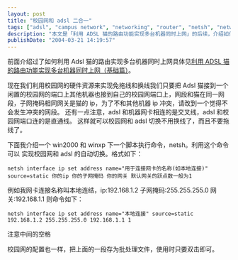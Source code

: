 ---
layout: post
title: "校园网和 adsl 二合一"
tags: ["adsl", "campus network", "networking", "router", "netsh", "network configuration", "ip settings", "connection switching", "batch script", "tech tutorial"]
description: "本文是「利用 ADSL 猫的路由功能实现多台机器同时上网」的后续，介绍如何结合校园网硬件资源实现 ADSL 与校园网的便捷切换。作者详细说明了如何将 ADSL 调制解调器连接到校园网端口，配置正确的网段和子网掩码以避免 IP 冲突，以及使用不同类型的网线（交叉线/直通线）进行连接。文章还提供了 Windows 2000/XP下使用netsh命令创建自动切换批处理脚本的详细步骤。"
publishDate: "2004-03-21 14:19:57"
---

前面介绍过了如何利用 Adsl 猫的路由实现多台机器同时上网具体见[利用 ADSL 猫的路由功能实现多台机器同时上网（基础篇）](http://blog.xdanger.com/archives/2004/03/21/000116.html)。

现在我们利用校园网的硬件资源来实现免拖线和换线我们只要把 Adsl 猫接到一个闲置的校园网的端口上其他机器也接到自己的校园网端口上，网段和猫在同一网段，子网掩码相同网关是猫的 ip，为了不和其他机器 ip 冲突，请改到一个觉得不会发生冲突的网段。
还有一点注意，adsl 和机器网卡相连的是交叉线，adsl 和校园网端口连的是直通线。
这样就可以校园网和 adsl 切换不用换线了，而且不要拖线了。

下面我介绍一个 win2000 和 winxp 下一个脚本执行命令，netsh。利用这个命令可以
实现校园网和 adsl 的自动切换。格式如下：

```batch
netsh interface ip set address name="用于连接网卡的名称(如本地连接)" source=static 你的ip 你的子网掩码 你的网关 默认网关的跃点数一般为1
```

例如我网卡连接名称叫本地连结，ip:192.168.1.2 子网掩码:255.255.255.0 网关:192.168.1.1 则命令如下：

```batch
netsh interface ip set address name="本地连接" source=static 192.168.1.2 255.255.255.0 192.168.1.1 1
```

注意中间的空格

校园网的配置也一样，把上面的一段存为批处理文件，使用时只要双击即可。
